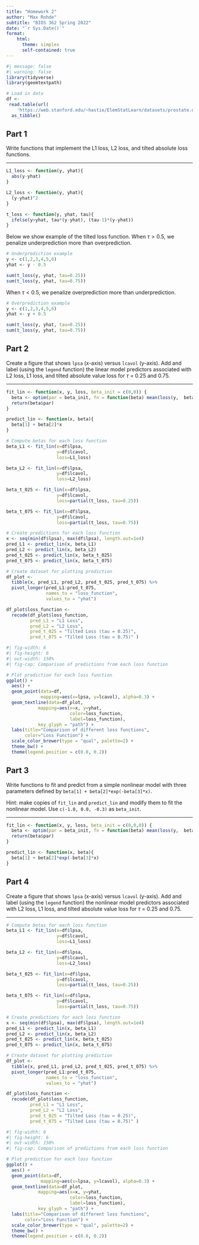 ```yaml
---
title: "Homework 2"
author: "Max Rohde"
subtitle: "BIOS 362 Spring 2022"
date: "`r Sys.Date()`"
format:
    html: 
      theme: simplex 
      self-contained: true
---
```


```r
#| message: false
#| warning: false
library(tidyverse)
library(geomtextpath)
```

```r
# Load in data
df <- 
 read.table(url(
    'https://web.stanford.edu/~hastie/ElemStatLearn/datasets/prostate.data')) %>%
  as_tibble()
```

## Part 1
Write functions that implement the L1 loss, L2 loss, and tilted absolute loss functions.

---

```r
L1_loss <- function(y, yhat){
  abs(y-yhat)
}
```

```r
L2_loss <- function(y, yhat){
  (y-yhat)^2
}
```

```r
t_loss <- function(y, yhat, tau){
  ifelse(y>yhat, tau*(y-yhat), (tau-1)*(y-yhat))
}
```

Below we show example of the tilted loss function. When $\tau > 0.5$, we penalize underprediction more than overprediction.

```r
# Underprediction example
y <- c(1,2,3,4,5,6)
yhat <- y - 0.5
```

```r
sum(t_loss(y, yhat, tau=0.25))
sum(t_loss(y, yhat, tau=0.75))
```


When $\tau < 0.5$, we penalize overprediction more than underprediction.

```r
# Overprediction example
y <- c(1,2,3,4,5,6)
yhat <- y + 0.5
```
```r
sum(t_loss(y, yhat, tau=0.25))
sum(t_loss(y, yhat, tau=0.75))
```


## Part 2

Create a figure that shows `lpsa` (x-axis) versus `lcavol` (y-axis). Add and label (using the `legend` function) the linear model predictors associated with L2 loss, L1 loss, and tilted absolute value loss for $\tau$ = 0.25 and 0.75.

---

```r
fit_lin <- function(x, y, loss, beta_init = c(0,0)) {
  beta <- optim(par = beta_init, fn = function(beta) mean(loss(y,  beta[1] + beta[2]*x)))
  return(beta$par)
}

predict_lin <- function(x, beta){
  beta[1] + beta[2]*x
}
```

```r
# Compute betas for each loss function
beta_L1 <- fit_lin(x=df$lpsa,
                   y=df$lcavol,
                   loss=L1_loss)

beta_L2 <- fit_lin(x=df$lpsa,
                   y=df$lcavol,
                   loss=L2_loss)

beta_t_025 <- fit_lin(x=df$lpsa,
                   y=df$lcavol,
                   loss=partial(t_loss, tau=0.25))

beta_t_075 <- fit_lin(x=df$lpsa,
                   y=df$lcavol,
                   loss=partial(t_loss, tau=0.75))
```

```r
# Create predictions for each loss function
x <- seq(min(df$lpsa), max(df$lpsa), length.out=1e4)
pred_L1 <- predict_lin(x, beta_L1)
pred_L2 <- predict_lin(x, beta_L2)
pred_t_025 <- predict_lin(x, beta_t_025)
pred_t_075 <- predict_lin(x, beta_t_075)
```

```r
# Create dataset for plotting prediction
df_plot <-
  tibble(x, pred_L1, pred_L2, pred_t_025, pred_t_075) %>%
  pivot_longer(pred_L1:pred_t_075,
               names_to = "loss_function",
               values_to = "yhat")

df_plot$loss_function <-
  recode(df_plot$loss_function,
         pred_L1 = "L1 Loss",
         pred_L2 = "L2 Loss",
         pred_t_025 = "Tilted Loss (tau = 0.25)",
         pred_t_075 = "Tilted Loss (tau = 0.75)" )
```

```r
#| fig-width: 6
#| fig-height: 6
#| out-width: 150%
#| fig-cap: Comparison of predictions from each loss function

# Plot prediction for each loss function
ggplot() +
  aes() +
  geom_point(data=df,
             mapping=aes(x=lpsa, y=lcavol), alpha=0.3) +
  geom_textline(data=df_plot,
            mapping=aes(x=x, y=yhat,
                        color=loss_function,
                        label=loss_function),
            key_glyph = "path") +
  labs(title="Comparison of different loss functions",
       color="Loss Function") +
  scale_color_brewer(type = "qual", palette=2) +
  theme_bw() +
  theme(legend.position = c(0.8, 0.2))
```


## Part 3

Write functions to fit and predict from a simple nonlinear model with three parameters defined by `beta[1] + beta[2]*exp(-beta[3]*x)`.

Hint: make copies of `fit_lin` and `predict_lin` and modify them to fit the nonlinear model. Use `c(-1.0, 0.0, -0.3)` as `beta_init`.

---

```r
fit_lin <- function(x, y, loss, beta_init = c(0,0,0)) {
  beta <- optim(par = beta_init, fn = function(beta) mean(loss(y,  beta[1] + beta[2]*exp(-beta[3]*x))))
  return(beta$par)
}

predict_lin <- function(x, beta){
  beta[1] + beta[2]*exp(-beta[3]*x)
}
```


## Part 4

Create a figure that shows `lpsa` (x-axis) versus `lcavol` (y-axis). Add and label (using the `legend` function) the nonlinear model predictors associated with L2 loss, L1 loss, and tilted absolute value loss for $\tau$ = 0.25 and 0.75.

---

```r
# Compute betas for each loss function
beta_L1 <- fit_lin(x=df$lpsa,
                   y=df$lcavol,
                   loss=L1_loss)

beta_L2 <- fit_lin(x=df$lpsa,
                   y=df$lcavol,
                   loss=L2_loss)

beta_t_025 <- fit_lin(x=df$lpsa,
                   y=df$lcavol,
                   loss=partial(t_loss, tau=0.25))

beta_t_075 <- fit_lin(x=df$lpsa,
                   y=df$lcavol,
                   loss=partial(t_loss, tau=0.75))
```

```r
# Create predictions for each loss function
x <- seq(min(df$lpsa), max(df$lpsa), length.out=1e4)
pred_L1 <- predict_lin(x, beta_L1)
pred_L2 <- predict_lin(x, beta_L2)
pred_t_025 <- predict_lin(x, beta_t_025)
pred_t_075 <- predict_lin(x, beta_t_075)
```

```r
# Create dataset for plotting prediction
df_plot <-
  tibble(x, pred_L1, pred_L2, pred_t_025, pred_t_075) %>%
  pivot_longer(pred_L1:pred_t_075,
               names_to = "loss_function",
               values_to = "yhat")

df_plot$loss_function <-
  recode(df_plot$loss_function,
         pred_L1 = "L1 Loss",
         pred_L2 = "L2 Loss",
         pred_t_025 = "Tilted Loss (tau = 0.25)",
         pred_t_075 = "Tilted Loss (tau = 0.75)" )
```

```r
#| fig-width: 6
#| fig-height: 6
#| out-width: 150%
#| fig-cap: Comparison of predictions from each loss function

# Plot prediction for each loss function
ggplot() +
  aes() +
  geom_point(data=df,
             mapping=aes(x=lpsa, y=lcavol), alpha=0.3) +
  geom_textline(data=df_plot,
            mapping=aes(x=x, y=yhat,
                        color=loss_function,
                        label=loss_function),
            key_glyph = "path") +
  labs(title="Comparison of different loss functions",
       color="Loss Function") +
  scale_color_brewer(type = "qual", palette=2) +
  theme_bw() +
  theme(legend.position = c(0.8, 0.2))
```
